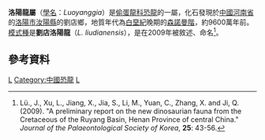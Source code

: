 {{Automatic Taxobox
| taxon = Luoyanggia
| fossil_range = [[白堊紀|白堊紀]]晚期{{fossil_range|森諾曼階}}
| image = 
| image_caption = 
| authority = Lü ''et al.'', 2009
| type_species = '''劉店洛陽龍<br>''Luoyanggia liudianensis'''''
| type_species_authority = Lü ''et al.'', 2009 
}}

'''洛陽龍屬'''（[[學名|學名]]：''Luoyanggia''）是[[偷蛋龍科|偷蛋龍科]][[恐龍|恐龍]]的一屬，化石發現於[[中國|中國]][[河南省|河南省]]的[[洛陽市|洛陽市]][[汝陽縣|汝陽縣]]的劉店鄉，地質年代為[[白堊紀|白堊紀]]晚期的[[森諾曼階|森諾曼階]]，約9600萬年前。[[模式種|模式種]]是'''劉店洛陽龍'''（''L. liudianensis''），是在2009年被敘述、命名<ref name="luxuetal2009">Lü., J., Xu, L., Jiang, X., Jia, S., Li, M., Yuan, C., Zhang, X. and Ji, Q. (2009). "A preliminary report on the new dinosaurian fauna from the Cretaceous of the Ruyang Basin, Henan Province of central China." ''Journal of the Palaeontological Society of Korea'', '''25''': 43-56.</ref>。

==參考資料==
{{reflist}}
{{手盜龍類|O.}}
{{Taxonbar|from=Q579374}}

[[Category:上白堊紀恐龍|L]]
[[Category:中國恐龍|Category:中國恐龍]]
[[Category:偷蛋龍科|L]]


{{dinosaur-stub}}